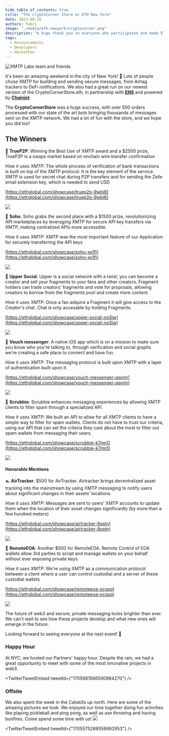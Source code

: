 ```yaml
---
hide_table_of_contents: true
title: "The CryptoCorner Store at ETH New York"
date: 2023-09-26
authors: fabri
image: "./media/eth-newyork/cryptocorner.png"
description: "A huge thank you to everyone who participated and made ETH New York such an exciting event! The projects we saw being built with XMTP were truly inspiring. They brought forth the many use cases that XMTP’s protocol unlocks: from improving DAO governance with group chats to facilitating freelance work through bounties and crypto payments in chat."
tags:
  - Announcements
  - Developers
  - Hackathon
---
```



![XMTP Labs team and friends](./media/eth-newyork/cryptocorner.png)

It's been an amazing weekend in the city of New York! 🗽 Lots of people chose XMTP for building and sending secure messages, from Airtag trackers to DeFi notifications. We also had a great run on our newest version of the CryptoCornerStore.eth, in partnership with [**ENS**](https://ens.domains) and powered by [**Chainjet**](https://chainjet.io).

<!--truncate-->

<div className="jaja">
  <TwitterTweetEmbed tweetId={"1705298317150658768"} />
</div>

The **CryptoCornerStore** was a huge success, with over 500 orders processed with our state of the art bots bringing thousands of messages sent on the XMTP network. We had a lot of fun with the store, and we hope you did too!

## The Winners

🥇 **TrueP2P**: Winning the Best Use of XMTP award and a $2500 prize, TrueP2P is a swaps market based on onchain wire transfer confirmation

_How it uses XMTP_: The whole process of verification of bank transactions is built on top of the XMTP protocol. It is the key element of the service. XMTP is used for secret chat during P2P transfers and for sending the Zelle email extension key, which is needed to send USD

[https://ethglobal.com/showcase/truep2p-9wbj6](https://ethglobal.com/showcase/truep2p-9wbj6)

![](./media/eth-newyork/truep2p.png)

🥈 **Soho**: Soho grabs the second place with a $1500 prize, revolutionizing API marketplaces by leveraging XMTP for secure API key transfers via XMTP, making centralized APIs more accessible.

_How it uses XMTP_: XMTP was the most important feature of our Application for securely transferring the API keys

[https://ethglobal.com/showcase/soho-xo1fi](https://ethglobal.com/showcase/soho-xo1fi)

![](./media/eth-newyork/soho.png)

🥈 **Upper Social**: Upper is a social network with a twist; you can become a creator and sell your fragments to your fans and other creators. Fragment holders can trade creators' fragments and vote for proposals, allowing creators to borrow from the fragments pool and create more content.

_How it uses XMTP_: Once a fan adquire a Fragment it will give access to the Creator's chat. Chat is only accesable by holding Fragments.

[https://ethglobal.com/showcase/upper-social-nq3iw](https://ethglobal.com/showcase/upper-social-nq3iw)

![](./media/eth-newyork/uppersocial.png)

📲 **Vouch messenger**: A native iOS app which is on a mission to make sure you know who you're talking to, through verification and social graphs we're creating a safe place to connect and have fun.

_How it uses XMTP_: The messaging protocol is built upon XMTP with a layer of authentication built upon it.

[https://ethglobal.com/showcase/vouch-messenger-qqvjm](https://ethglobal.com/showcase/vouch-messenger-qqvjm)

![](./media/eth-newyork/vouchers.png)

🤖 **Scrubbie**: Scrubbie enhances messaging experiences by allowing XMTP clients to filter spam through a specialized API.

_How it uses XMTP_: We built an API to allow for all XMTP clients to have a simple way to filter for spam wallets. Clients do not have to trust our criteria, using our API that can set the criteria they care about the most to filter out spam wallets from messaging their users.

[https://ethglobal.com/showcase/scrubbie-k7mn1](https://ethglobal.com/showcase/scrubbie-k7mn1)

![](./media/eth-newyork/scrubbie.png)

#### Honorable Mentions

🏊 **AirTracker**: $500 for AirTracker. Airtracker brings decentralized asset tracking into the mainstream by using XMTP messaging to notify users about significant changes in their assets’ locations.

_How it uses XMTP_: Messages are sent to users' XMTP accounts to update them when the location of their asset changes significantly (by more than a few hundred meters)

[https://ethglobal.com/showcase/airtracker-8qstn](https://ethglobal.com/showcase/airtracker-8qstn)

![](./media/eth-newyork/airtracker.png)

🦿 **RemoteEOA**: Another $500 for RemoteEOA. Remote Control of EOA wallets allow 3rd parties to script and manage wallets on your behalf without ever exposing private keys.

_How it uses XMTP_: We're using XMTP as a communication protocol between a client where a user can control custodial and a server of these custodial wallets

[https://ethglobal.com/showcase/remoteeoa-ocgsq](https://ethglobal.com/showcase/remoteeoa-ocgsq)

![](./media/eth-newyork/remoteeoa.png)

The future of web3 and secure, private messaging looks brighter than ever. We can't wait to see how these projects develop and what new ones will emerge in the future.

Looking forward to seeing everyone at the next event! 🚀

### Happy Hour

At NYC, we hosted our Partners' happy hour. Despite the rain, we had a great opportunity to meet with some of the most innovative projects in web3.

<TwitterTweetEmbed tweetId={"1705681566590984270"} />

### Offsite

We also spent the week in the Catskills up north. Here are some of the amazing pictures we took. We enjoyed our time together doing fun activities like playing pickleball and ping pong, as well as axe throwing and having bonfires. Come spend some time with us!
![](./media/eth-newyork/offsite.png)

<TwitterTweetEmbed tweetId={"1705575289558892953"} />

